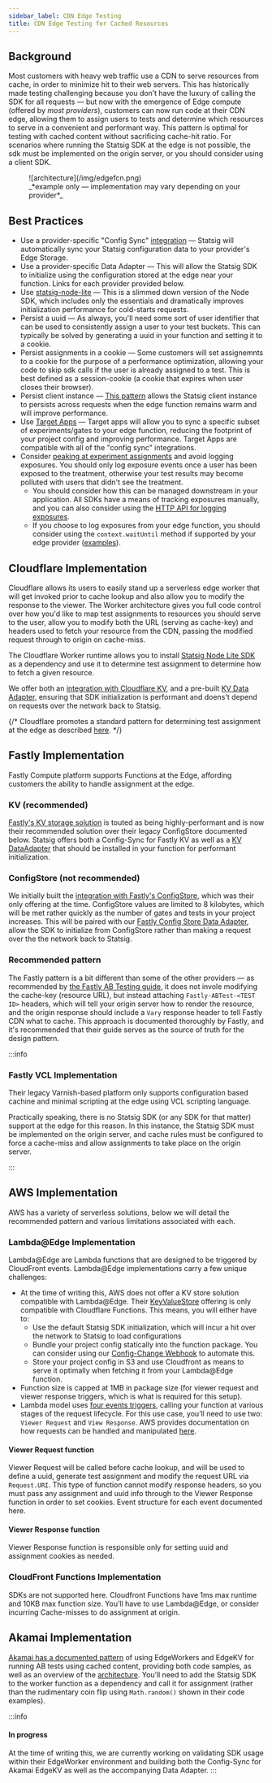 ```yaml
---
sidebar_label: CDN Edge Testing
title: CDN Edge Testing for Cached Resources
---
```


## Background
Most customers with heavy web traffic use a CDN to serve resources from cache, in order to minimize hit to their web servers. This has historically made testing challenging because you don’t have the luxury of calling the SDK for all requests — but now with the emergence of Edge compute (offered by *most providers*), customers can now run code at their CDN edge, allowing them to assign users to tests and determine which resources to serve in a convenient and performant way.
This pattern is optimal for testing with cached content without sacrificing cache-hit ratio. For scenarios where running the Statsig SDK at the edge is not possible, the sdk must be implemented on the origin server, or you should consider using a client SDK.

<figure>
![architecture](/img/edgefcn.png)
<figcaption>_*example only — implementation may vary depending on your provider*_</figcaption>
</figure>

## Best Practices

- Use a provider-specific "Config Sync" [integration](https://console.statsig.com/integrations) — Statsig will automatically sync your Statsig configuration data to your provider's Edge Storage.
- Use a provider-specific Data Adapter — This will allow the Statsig SDK to initialize using the configuration stored at the edge near your function. Links for each provider provided below.
- Use [statsig-node-lite](https://www.npmjs.com/package/statsig-node-lite) — This is a slimmed down version of the Node SDK, which includes only the essentials and dramatically improves initialization performance for cold-starts requests.
- Persist a uuid — As always, you'll need some sort of user identifier that can be used to consistently assign a user to your test buckets. This can typically be solved by generating a uuid in your function and setting it to a cookie. 
- Persist assignments in a cookie — Some customers will set assignemnts to a cookie for the purpose of a performance optimization, allowing your code to skip sdk calls if the user is already assigned to a test. This is best defined as a session-cookie (a cookie that expires when user closes their browser).
- Persist client instance — [This pattern](https://docs.statsig.com/guides/serverless#usage) allows the Statsig client instance to persists across requests when the edge function remains warm and will improve performance.
- Use [Target Apps](https://docs.statsig.com/sdk-keys/target-apps) — Target apps will allow you to sync a specific subset of experiments/gates to your edge function, reducing the footprint of your project config and improving performance. Target Apps are compatible with all of the "config sync" integrations.   
- Consider [peaking at experiment assignments](https://github.com/statsig-io/node-js-lite-server-sdk/blob/d88aab788a16d0d38adf851e67c21bb846f12d24/src/index.ts#L191) and avoid logging exposures. You should only log exposure events once a user has been exposed to the treatment, otherwise your test results may become polluted with users that didn't see the treatment.
    - You should consider how this can be managed downstream in your application. All SDKs have a means of tracking exposures manually, and you can also consider using the [HTTP API for logging exposures](https://docs.statsig.com/http-api#log-exposure-event).
    - If you choose to log exposures from your edge function, you should consider using the `context.waitUntil` method if supported by your edge provider ([examples](https://docs.statsig.com/server/nodejsServerSDK#environment-specific-setup)).

## Cloudflare Implementation

Cloudflare allows its users to easily stand up a serverless edge worker that will get invoked prior to cache lookup and also allow you to modify the response to the viewer. The Worker architecture gives you full code control over how you'd like to map test assignments to resources you should serve to the user, allow you to modify both the URL (serving as cache-key) and headers used to fetch your resource from the CDN, passing the modified request through to origin on cache-miss.

The Cloudflare Worker runtime allows you to install [Statsig Node Lite SDK](https://github.com/statsig-io/node-js-lite-server-sdk) as a dependency and use it to determine test assignment to determine how to fetch a given resource. 

We offer both an [integration with Cloudflare KV](https://docs.statsig.com/integrations/cloudflare), and a pre-built [KV Data Adapter](https://github.com/statsig-io/cloudflare-data-adapter-node/tree/master), ensuring that SDK initialization is performant and doens't depend on requests over the network back to Statsig.

{/* Cloudflare promotes a standard pattern for determining test assignment at the edge as described [here](https://developers.cloudflare.com/pages/functions/examples/ab-testing/).  */}

## Fastly Implementation

Fastly Compute platform supports Functions at the Edge, affording customers the ability to handle assignment at the edge. 

### KV (recommended)
[Fastly's KV storage solution](https://www.fastly.com/blog/be-among-the-first-to-try-the-greatest-kv-store-ever-made) is touted as being highly-performant and is now their recommended solution over their legacy ConfigStore documented below.
Statsig offers both a Config-Sync for Fastly KV as well as a [KV DataAdapter](https://www.npmjs.com/package/statsig-node-fastly-kv) that should be installed in your function for performant initialization.

### ConfigStore (not recommended)
We initially built the [integration with Fastly's ConfigStore](https://docs.statsig.com/integrations/fastly), which was their only offering at the time. ConfigStore values are limited to 8 kilobytes, which will be met rather quickly as the number of gates and tests in your project increases.  This will be paired with our [Fastly Config Store Data Adapter](https://www.npmjs.com/package/statsig-node-fastly), allow the SDK to initialize from ConfigStore rather than making a request over the the network back to Statsig.

### Recommended pattern
The Fastly pattern is a bit different than some of the other providers — as recommended by [the Fastly AB Testing guide](https://www.fastly.com/documentation/solutions/tutorials/ab-testing-edge-compute/#use-the-allocations-on-your-origin-server), it does not invole modifying the cache-key (resource URL), but instead attaching `Fastly-ABTest-<TEST ID>` headers, which will tell your origin server how to render the resource, and the origin response should include a `Vary` response header to tell Fastly CDN  what to cache. This approach is documented thoroughly by Fastly, and it's recommended that their guide serves as the source of truth for the design pattern.

:::info
### Fastly VCL Implementation
Their legacy Varnish-based platform only supports configuration based cachine and minimal scripting at the edge using VCL scripting language. 

Practically speaking, there is no Statsig SDK (or any SDK for that matter) support at the edge for this reason. In this instance, the Statsig SDK must be implemented on the origin server, and cache rules must be configured to force a cache-miss and allow assignments to take place on the origin server.

:::

## AWS Implementation

AWS has a variety of serverless solutions, below we will detail the recommended pattern and various limitations associated with each.

### Lambda@Edge Implementation
Lambda@Edge are Lambda functions that are designed to be triggered by CloudFront events. 
Lambda@Edge implementations carry a few unique challenges:
- At the time of writing this, AWS does not offer a KV store solution compatible with Lambda@Edge. Their [KeyValueStore](https://docs.aws.amazon.com/AmazonCloudFront/latest/DeveloperGuide/kvs-with-functions.html) offering is only compatible with Cloudflare Functions. This means, you will either have to: 
    - Use the default Statsig SDK initialization, which will incur a hit over the network to Statsig to load configurations
    - Bundle your project config statically into the function package. You can consider using our [Config-Change Webhook](https://docs.statsig.com/integrations/event_webhook#config-change-webhooks) to automate this.
    - Store your project config in S3 and use Cloudfront as means to serve it optimally when fetching it from your Lambda@Edge function.
- Function size is capped at 1MB in package size (for viewer request and viewer response triggers, which is what is required for this setup).
- Lambda model uses [four events triggers](https://docs.aws.amazon.com/AmazonCloudFront/latest/DeveloperGuide/lambda-cloudfront-trigger-events.html), calling your function at various stages of the request lifecycle. For this use case, you’ll need to use two: `Viewer Request` and `View Response`. AWS provides documentation on how requests can be handled and manipulated [here](https://docs.aws.amazon.com/AmazonCloudFront/latest/DeveloperGuide/lambda-at-the-edge.html).

#### Viewer Request function
Viewer Request will be called before cache lookup, and will be used to define a uuid, generate test assignment and modify the request URL via `Request.URI`. This type of function cannot modify response headers, so you must pass any assignment and uuid info through to the Viewer Response function in order to set cookies. Event structure for each event documented here. 

#### Viewer Response function
Viewer Response function is responsible only for setting uuid and assignment cookies as needed.

### CloudFront Functions Implementation
SDKs are not supported here. Cloudfront Functions have 1ms max runtime and 10KB max function size. You’ll have to use Lambda@Edge, or consider incurring Cache-misses to do assignment at origin.

## Akamai Implementation
[Akamai has a documented pattern](https://www.akamai.com/blog/developers/better-a-b-testing-with-edgeworkes-edgekv) of using EdgeWorkers and EdgeKV for running AB tests using cached content, providing both code samples, as well as an overview of the [architecture](https://www.akamai.com/solutions/edge/serverless-computing/use-cases). You’ll need to add the Statsig SDK to the worker function as a dependency and call it for assignment (rather than the rudimentary coin flip using `Math.random()` shown in their code examples).

:::info
#### In progress 
At the time of writing this, we are currently working on validating SDK usage within their EdgeWorker environment and building both the Config-Sync for Akamai EdgeKV as well as the accompanying Data Adapter.
:::